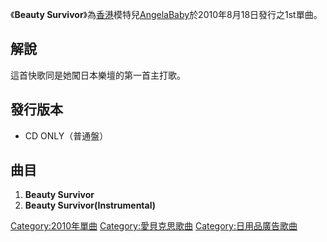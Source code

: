 {{unreferenced|time=2011-02-06T00:12:27+00:00}}
{{Infobox Single
| Name           = Beauty Survivor
| Artist         = [[AngelaBaby|AngelaBaby]]
| Album          = 
| A-side         = 
| B-side         = 
| Released       = 2010年8月18日
| Format         = [[單曲|單曲]]
| Recorded       = 2010年
| Genre          = [[pop|pop]],[[dance|dance]]
| Length         = 8分26秒
| Label          = [[AVEX|AVEX]]
| Producer       = 
| Writer         = 
| Reviews        = 
| Chart position =
| Certification  = 
| Last single    = 
| This single    = 
| Next single    = 
| Misc           = 
}}
《'''Beauty Survivor'''》為[[香港|香港]]模特兒[[AngelaBaby|AngelaBaby]]於2010年8月18日發行之1st單曲。

== 解說 ==
這首快歌同是她闖日本樂壇的第一首主打歌。

==發行版本==
*CD ONLY（普通盤）

== 曲目 ==
# '''Beauty Survivor'''
# '''Beauty Survivor(Instrumental)'''

[[Category:2010年單曲|Category:2010年單曲]]
[[Category:愛貝克思歌曲|Category:愛貝克思歌曲]]
[[Category:日用品廣告歌曲|Category:日用品廣告歌曲]]